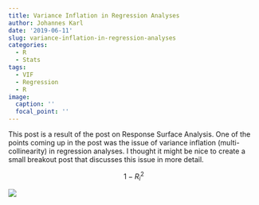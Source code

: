 ```yaml
---
title: Variance Inflation in Regression Analyses
author: Johannes Karl
date: '2019-06-11'
slug: variance-inflation-in-regression-analyses
categories:
  - R
  - Stats
tags:
  - VIF
  - Regression
  - R
image:
  caption: ''
  focal_point: ''
---
```

This post is a result of the post on Response Surface Analysis. One of the points coming up in the post was the issue of variance inflation (multi-collinearity) in regression analyses. I thought it might be nice to create a small breakout post that discusses this issue in more detail.

$$ 1 - R^2_i$$

![](/post/2019-06-11-variance-inflation-in-regression-analyses_files/overlap.png)
